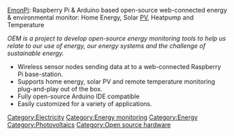 {{stub}}

[http://openenergymonitor.org/emon/ EmonPi]: Raspberry Pi & Arduino based open-source web-connected energy & environmental monitor: Home Energy, Solar [[PV]], Heatpump and Temperature



''OEM is a project to develop open-source energy monitoring tools to help us relate to our
use of energy, our energy systems and the challenge of sustainable energy.''

* Wireless sensor nodes sending data at to a web-connected Raspberry Pi base-station.
* Supports home energy, solar PV and remote temperature monitoring plug-and-play out of the box.
* Fully open-source Arduino IDE compatible
* Easily customized for a variety of applications.

[[Category:Electricity]]
[[Category:Energy monitoring]]
[[Category:Energy]]
[[Category:Photovoltaics]]
[[Category:Open source hardware]]